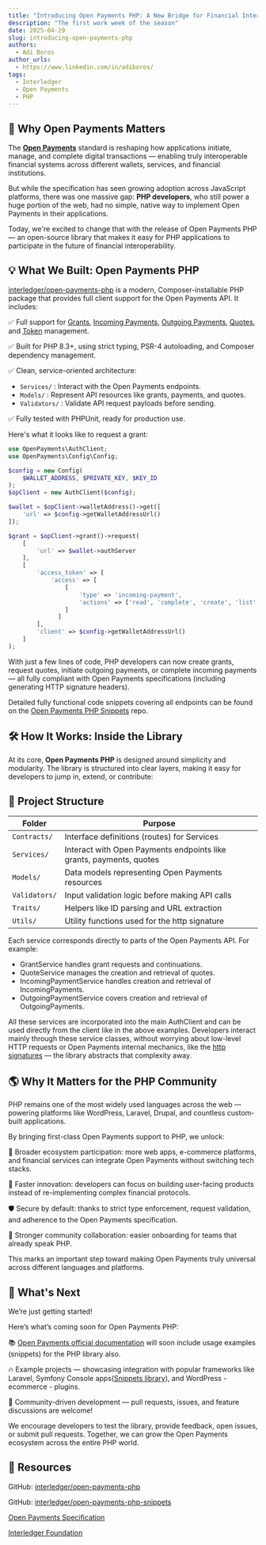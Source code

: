 ```yaml
---
title: "Introducing Open Payments PHP: A New Bridge for Financial Interoperability"
description: "The first work week of the season"
date: 2025-04-29
slug: introducing-open-payments-php
authors:
  - Adi Boros
author_urls:
  - https://www.linkedin.com/in/adiboros/
tags:
  - Interledger
  - Open Payments
  - PHP
---
```


## 🎯 Why Open Payments Matters

The [**Open Payments**](https://openpayments.dev/) standard is reshaping how applications initiate, manage, and complete digital transactions — enabling truly interoperable financial systems across different wallets, services, and financial institutions.

But while the specification has seen growing adoption across JavaScript platforms, there was one massive gap: **PHP developers**, who still power a huge portion of the web, had no simple, native way to implement Open Payments in their applications.

Today, we're excited to change that with the release of Open Payments PHP — an open-source library that makes it easy for PHP applications to participate in the future of financial interoperability.

## 💡 What We Built: Open Payments PHP

[interledger/open-payments-php](https://github.com/interledger/open-payments-php) is a modern, Composer-installable PHP package that provides full client support for the Open Payments API.
It includes:

✅ Full support for [Grants](https://openpayments.dev/introduction/grants/), [Incoming Payments](https://openpayments.dev/introduction/op-flow/#incoming-payment), [Outgoing Payments](https://openpayments.dev/introduction/op-flow/#outgoing-payment), [Quotes](https://openpayments.dev/introduction/op-flow/#quote), and [Token](https://openpayments.dev/snippets/token-rotate/) management.

✅ Built for PHP 8.3+, using strict typing, PSR-4 autoloading, and Composer dependency management.

✅ Clean, service-oriented architecture:

- `Services/` : Interact with the Open Payments endpoints.
- `Models/` : Represent API resources like grants, payments, and quotes.
- `Validators/` : Validate API request payloads before sending.

✅ Fully tested with PHPUnit, ready for production use.

Here's what it looks like to request a grant:

```php
use OpenPayments\AuthClient;
use OpenPayments\Config\Config;

$config = new Config(
    $WALLET_ADDRESS, $PRIVATE_KEY, $KEY_ID
);
$opClient = new AuthClient($config);

$wallet = $opClient->walletAddress()->get([
    'url' => $config->getWalletAddressUrl()
]);

$grant = $opClient->grant()->request(
    [
        'url' => $wallet->authServer
    ],
    [
        'access_token' => [
            'access' => [
                [
                    'type' => 'incoming-payment',
                    'actions' => ['read', 'complete', 'create', 'list' ]
                ]
              ]
        ],
        'client' => $config->getWalletAddressUrl()
    ]
);
```

With just a few lines of code, PHP developers can now create grants, request quotes, initiate outgoing payments, or complete incoming payments — all fully compliant with Open Payments specifications (including generating HTTP signature headers).

Detailed fully functional code snippets covering all endpoints can be found on the [Open Payments PHP Snippets](https://github.com/interledger/open-payments-php-snippets/) repo.

## 🛠️ How It Works: Inside the Library

At its core, **Open Payments PHP** is designed around simplicity and modularity.
The library is structured into clear layers, making it easy for developers to jump in, extend, or contribute:

## 📁 Project Structure

| Folder        | Purpose                                                             |
| ------------- | ------------------------------------------------------------------- |
| `Contracts/`  | Interface definitions (routes) for Services                         |
| `Services/`   | Interact with Open Payments endpoints like grants, payments, quotes |
| `Models/`     | Data models representing Open Payments resources                    |
| `Validators/` | Input validation logic before making API calls                      |
| `Traits/`     | Helpers like ID parsing and URL extraction                          |
| `Utils/`      | Utility functions used for the http signature                       |

Each service corresponds directly to parts of the Open Payments API.
For example:

- GrantService handles grant requests and continuations.
- QuoteService manages the creation and retrieval of quotes.
- IncomingPaymentService handles creation and retrieval of IncomingPayments.
- OutgoingPaymentService covers creation and retrieval of OutgoingPayments.

All these services are incorporated into the main AuthClient and can be used directly from the client like in the above examples.
Developers interact mainly through these service classes, without worrying about low-level HTTP requests or Open Payments internal mechanics, like the [http signatures](https://openpayments.dev/introduction/http-signatures/) — the library abstracts that complexity away.

## 🌎 Why It Matters for the PHP Community

PHP remains one of the most widely used languages across the web — powering platforms like WordPress, Laravel, Drupal, and countless custom-built applications.

By bringing first-class Open Payments support to PHP, we unlock:

🔗 Broader ecosystem participation: more web apps, e-commerce platforms, and financial services can integrate Open Payments without switching tech stacks.

🚀 Faster innovation: developers can focus on building user-facing products instead of re-implementing complex financial protocols.

🛡️ Secure by default: thanks to strict type enforcement, request validation, and adherence to the Open Payments specification.

🤝 Stronger community collaboration: easier onboarding for teams that already speak PHP.

This marks an important step toward making Open Payments truly universal across different languages and platforms.

## 🚀 What's Next

We’re just getting started!

Here’s what’s coming soon for Open Payments PHP:

📚 [Open Payments official documentation](https://openpayments.dev/introduction/overview/) will soon include usage examples (snippets) for the PHP library also.

🔥 Example projects — showcasing integration with popular frameworks like Laravel, Symfony Console apps([Snippets library](https://github.com/interledger/open-payments-php-snippets/)), and WordPress - ecommerce - plugins.

🤝 Community-driven development — pull requests, issues, and feature discussions are welcome!

We encourage developers to test the library, provide feedback, open issues, or submit pull requests.
Together, we can grow the Open Payments ecosystem across the entire PHP world.

## 🔗 Resources

GitHub: [interledger/open-payments-php](https://github.com/interledger/open-payments-php)

GitHub: [interledger/open-payments-php-snippets](https://github.com/interledger/open-payments-php-snippets)

[Open Payments Specification](https://openpayments.dev/)

[Interledger Foundation](https://interledger.org/)
